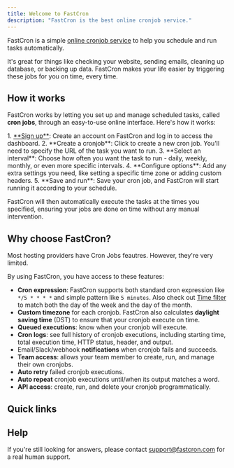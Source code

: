 ```yaml
---
title: Welcome to FastCron
description: "FastCron is the best online cronjob service."
---
```



FastCron is a simple [online cronjob service](/) to help you schedule and run tasks automatically. 

It's great for things like checking your website, sending emails, cleaning up database, or backing up data. FastCron makes your life easier by triggering these jobs for you on time, every time.

## How it works
FastCron works by letting you set up and manage scheduled tasks, called **cron jobs**, through an easy-to-use online interface. Here's how it works:

<Steps>
1. <a href="https://app.fastcron.com/signup" target="_blank">**Sign up**</a>: Create an account on FastCron and log in to access the dashboard.
2. **Create a cronjob**: Click to create a new cron job. You'll need to specify the URL of the task you want to run.
3. **Select an interval**: Choose how often you want the task to run - daily, weekly, monthly, or even more specific intervals.
4. **Configure options**: Add any extra settings you need, like setting a specific time zone or adding custom headers.
5. **Save and run**: Save your cron job, and FastCron will start running it according to your schedule.
</Steps>

FastCron will then automatically execute the tasks at the times you specified, ensuring your jobs are done on time without any manual intervention.

## Why choose FastCron?
Most hosting providers have Cron Jobs feautres. However, they're very limited.

By using FastCron, you have access to these features:

- **Cron expression**: FastCron supports both standard cron expression like `*/5 * * * *` and simple pattern like `5 minutes`. Also check out [Time filter](/blog/time-filter) to match both the day of the week and the day of the month.
- **Custom timezone** for each cronjob. FastCron also calculates **daylight saving time** (DST) to ensure that your cronjob execute on time. 
- **Queued executions**: know when your cronjob will execute.
- **Cron logs**: see full history of cronjob executions, including starting time, total execution time, HTTP status, header, and output.
- Email/Slack/webhook **notifications** when cronjob fails and succeeds.
- **Team access**: allows your team member to create, run, and manage their own cronjobs.
- **Auto retry** failed cronjob executions.
- **Auto repeat** cronjob executions until/when its output matches a word.
- **API access**: create, run, and delete your cronjob programmatically.

## Quick links
<LinkCard
  title="Sign up"
  description="Create your account and start setting up cronjobs in minutes."
  href="https://app.fastcron.com/signup"
  target="_blank"
/>

<LinkCard
  title="Read the docs"
  description="To get a full reference to our API functions, let's read the docs."
  href="/reference"
/>

## Help
If you're still looking for answers, please contact support@fastcron.com for a real human support.
